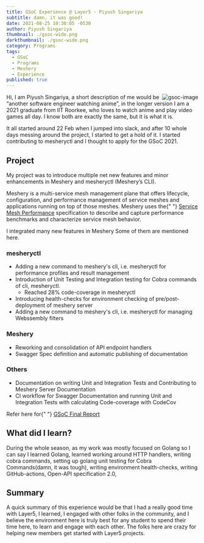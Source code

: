 ```yaml
---
title: GSoC Experience @ Layer5 - Piyush Singariya
subtitle: damn, it was good!
date: 2021-08-25 10:30:05 -0530
author: Piyush Singariya
thumbnail: ./gsoc-wide.png
darkthumbnail: ./gsoc-wide.png
category: Programs
tags:
  - GSoC
  - Programs
  - Meshery
  - Experience
published: true
---
```




<BlogWrapper>
<img src={gsocLogo} className="gsoc-image" align="right" alt="gsoc-image" />
<p>
  Hi, I am Piyush Singariya, a short description of me would be “another
  software engineer watching anime”, in the longer version I am a 2021 graduate
  from IIT Roorkee, who loves to watch anime and play video games all day. I
  know both are exactly the same, but it is what it is.
</p>
<p>
  It all started around 22 Feb when I jumped into slack, and after 10 whole days
  messing around the project, I started to get a hold of it. I started
  contributing to mesheryctl and I thought to apply for the GSoC 2021.
</p>
<h2 id="project">Project</h2>
<p>
  My project was to introduce multiple net new features and minor enhancements
  in Meshery and mesheryctl (Meshery’s CLI).
</p>
<p>
  Meshery is a multi-service mesh management plane that offers lifecycle,
  configuration, and performance management of service meshes and applications
  running on top of those meshes. Meshery uses the{" "}
  <a href="https://smp-spec.io/">Service Mesh Performance</a> specification to
  describe and capture performance benchmarks and characterize service mesh
  behavior.
</p>
<p>
  I integrated many new features in Meshery Some of them are mentioned here.
</p>
<h3 id="mesheryctl">mesheryctl</h3>
<ul>
  <li>
    Adding a new command to meshery&#39;s cli, i.e. mesheryctl for performance
    profiles and result management
  </li>
  <li>
    Introduction of Unit Testing and Integration testing for Cobra commands of
    cli, mesheryctl.
    <ul>
      <li>Reached 28% code-coverage in mesheryctl</li>
    </ul>
  </li>
  <li>
    Introducing health-checks for environment checking of pre/post-deployment of
    meshery server
  </li>
  <li>
    Adding a new command to meshery&#39;s cli, i.e. mesheryctl for managing
    Webssembly filters
  </li>
</ul>
<h3 id="meshery">Meshery</h3>
<ul>
  <li>Reworking and consolidation of API endpoint handlers</li>
  <li>Swagger Spec definition and automatic publishing of documentation</li>
</ul>
<h3 id="others">Others</h3>
<ul>
  <li>
    Documentation on writing Unit and Integration Tests and Contributing to
    Meshery Server Documentation
  </li>
  <li>
    CI workflow for Swagger Documentation and running Unit and Integration Tests
    with calculating Code-coverage with CodeCov
  </li>
</ul>
<p>
  Refer here for{" "}
  <a href="https://github.com/piyushsingariya/gsoc2021">GSoC Final Report</a>
</p>
<h2 id="what-did-i-learn-">What did I learn?</h2>
<p>
  During the whole season, as my work was mostly focused on Golang so I can say
  I learned Golang, learned working around HTTP handlers, writing cobra
  commands, setting up golang unit testing for Cobra Commands(damn, it was
  tough), writing environment health-checks, writing GitHub-actions, Open-API
  specification 2.0,
</p>
<h2 id="summary">Summary</h2>
<p>
  A quick summary of this experience would be that I had a really good time with
  Layer5, I learned, I engaged with other folks in the community, and I believe
  the environment here is truly best for any student to spend their time here,
  to learn and engage with each other. The folks here are crazy for helping new
  members get started with Layer5 projects.
</p>

</BlogWrapper>
